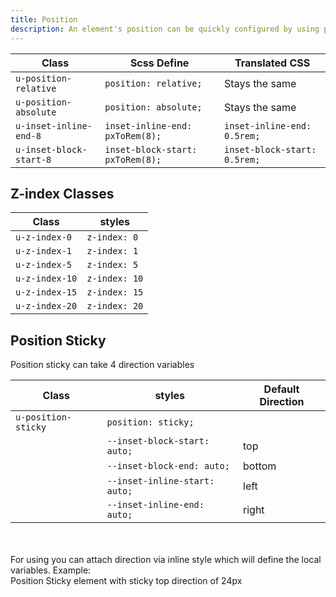 ```yaml
---
title: Position
description: An element's position can be quickly configured by using position classes.
---
```


| Class                   | Scss Define                      | Translated CSS               |
| ----------------------- | -------------------------------- | ---------------------------- |
| `u-position-relative`   | `position: relative;`            | Stays the same               |
| `u-position-absolute`   | `position: absolute;`            | Stays the same               |
| `u-inset-inline-end-8`  | `inset-inline-end: pxToRem(8);`  | `inset-inline-end: 0.5rem;`  |
| `u-inset-block-start-8` | `inset-block-start: pxToRem(8);` | `inset-block-start: 0.5rem;` |

## Z-index Classes

| Class               | styles                        |
| ------------------- | ----------------------------- |
| `u-z-index-0`       | `z-index: 0`                  |
| `u-z-index-1`       | `z-index: 1`                  |
| `u-z-index-5`       | `z-index: 5`                  |
| `u-z-index-10`      | `z-index: 10`                 |
| `u-z-index-15`      | `z-index: 15`                 |
| `u-z-index-20`      | `z-index: 20`                 |

## Position Sticky

Position sticky can take 4 direction variables

| Class               | styles                        | Default Direction |
| ------------------- | ----------------------------- | ----------------- |
| `u-position-sticky` | `position: sticky;`           |                   |
|                     | `--inset-block-start: auto;`  | top               |
|                     | `--inset-block-end: auto;`    | bottom            |
|                     | `--inset-inline-start: auto;` | left              |
|                     | `--inset-inline-end: auto;`   | right             |

<br />
<br />
For using you can attach direction via inline style which will define the local
variables. Example:

<CodePreview>
  <section class="u-position-sticky" style="--inset-block-start:3rem;">
    Position Sticky element with sticky top direction of 24px
  </section>
</CodePreview>
